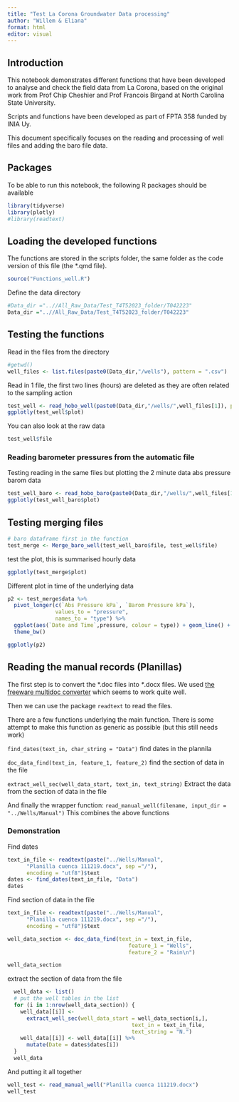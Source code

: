 ```yaml
---
title: "Test La Corona Groundwater Data processing"
author: "Willem & Eliana"
format: html
editor: visual
---
```


## Introduction

This notebook demonstrates different functions that have been developed to analyse and check the field data from La Corona, based on the original work from Prof Chip Cheshier and Prof Francois Birgand at North Carolina State University.

Scripts and functions have been developed as part of FPTA 358 funded by INIA Uy.

This document specifically focuses on the reading and processing of well files and adding the baro file data.

## Packages

To be able to run this notebook, the following R packages should be available

```r
library(tidyverse)
library(plotly)
#library(readtext)
```

## Loading the developed functions

The functions are stored in the scripts folder, the same folder as the code version of this file (the \*.qmd file).

```r
source("Functions_well.R") 
```

Define the data directory

```r
#Data_dir ="..//All_Raw_Data/Test_T4T52023_folder/T042223"
Data_dir ="..//All_Raw_Data/Test_T4T52023_folder/T042223"
```

## Testing the functions

Read in the files from the directory

```r
#getwd()
well_files <- list.files(paste0(Data_dir,"/wells"), pattern = ".csv")
```

Read in 1 file, the first two lines (hours) are deleted as they are often related to the sampling action

```r

test_well <- read_hobo_well(paste0(Data_dir,"/wells/",well_files[1]), plotit = T)
ggplotly(test_well$plot)
```

You can also look at the raw data

```r
test_well$file
```

### Reading barometer pressures from the automatic file

Testing reading in the same files but plotting the 2 minute data abs pressure barom data

```r
test_well_baro <- read_hobo_baro(paste0(Data_dir,"/wells/",well_files[1]))
ggplotly(test_well_baro$plot)
```

## Testing merging files

```r
# baro dataframe first in the function
test_merge <- Merge_baro_well(test_well_baro$file, test_well$file)
```

test the plot, this is summarised hourly data

```r
ggplotly(test_merge$plot)
```

Different plot in time of the underlying data

```r
p2 <- test_merge$data %>%
  pivot_longer(c(`Abs Pressure kPa`, `Barom Pressure kPa`), 
               values_to = "pressure", 
               names_to = "type") %>%
  ggplot(aes(`Date and Time`,pressure, colour = type)) + geom_line() +
  theme_bw()

ggplotly(p2)
```

## Reading the manual records (Planillas)

The first step is to convert the \*.doc files into *\**.docx files. We used [the freeware multidoc converter](http://www.multidoc-converter.com/en/index.html) which seems to work quite well.

Then we can use the package `readtext` to read the files.

There are a few functions underlying the main function. There is some attempt to make this function as generic as possible (but this still needs work)

`find_dates(text_in, char_string = "Data")` find dates in the plannila

`doc_data_find(text_in, feature_1, feature_2)` find the section of data in the file

`extract_well_sec(well_data_start, text_in, text_string)` Extract the data from the section of data in the file

And finally the wrapper function: `read_manual_well(filename, input_dir = "../Wells/Manual")` This combines the above functions

### Demonstration

Find dates

```r
text_in_file <- readtext(paste("../Wells/Manual", 
      "Planilla cuenca 111219.docx", sep ="/"), 
      encoding = "utf8")$text
dates <- find_dates(text_in_file, "Data")
dates
```

Find section of data in the file

```r
text_in_file <- readtext(paste("../Wells/Manual", 
      "Planilla cuenca 111219.docx", sep ="/"), 
      encoding = "utf8")$text

well_data_section <- doc_data_find(text_in = text_in_file,
                                      feature_1 = "Wells",
                                      feature_2 = "Rain\n")

well_data_section
```

extract the section of data from the file

```r
  well_data <- list()
  # put the well tables in the list
  for (i in 1:nrow(well_data_section)) {
    well_data[[i]] <- 
      extract_well_sec(well_data_start = well_data_section[i,], 
                                       text_in = text_in_file, 
                                       text_string = "N.")
    well_data[[i]] <- well_data[[i]] %>%
      mutate(Date = dates$dates[i])
  }
  well_data
```

And putting it all together

```r
well_test <- read_manual_well("Planilla cuenca 111219.docx")
well_test
```
